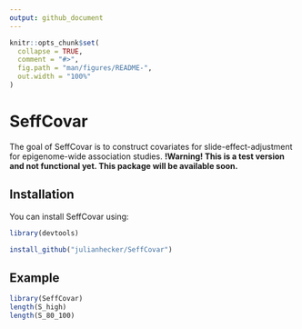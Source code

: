 ---
output: github_document
---

<!-- README.md is generated from README.Rmd. Please edit that file -->

```{r, include = FALSE}
knitr::opts_chunk$set(
  collapse = TRUE,
  comment = "#>",
  fig.path = "man/figures/README-",
  out.width = "100%"
)
```

# SeffCovar

<!-- badges: start -->
<!-- badges: end -->

The goal of SeffCovar is to construct covariates for slide-effect-adjustment for epigenome-wide association studies.
**!Warning! This is a test version and not functional yet. This package will be available soon.**

## Installation

You can install SeffCovar using:

``` r
library(devtools)

install_github("julianhecker/SeffCovar")
```

## Example


```{r example}
library(SeffCovar)
length(S_high)
length(S_80_100)
```





